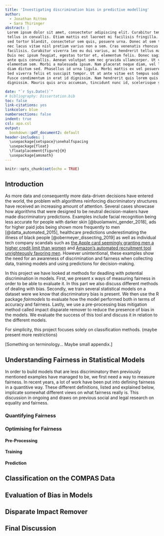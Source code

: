 ```yaml
---
title: 'Investigating discrimination bias in predictive modelling'
author:
  - Jonathan Rittmo
  - Sara Thiringer
abstract: |
 Lorem ipsum dolor sit amet, consectetur adipiscing elit. Curabitur tempor quis
 tellus in convallis. Etiam mattis est laoreet mi facilisis fringilla. Curabitur
 sed tortor blandit, consectetur sem quis, posuere urna. Donec at sem turpis. Ut
 nec lacus vitae nisl pretium varius non a sem. Cras venenatis rhoncus
 facilisis. Curabitur viverra leo eu dui varius, ac hendrerit tellus maximus.
 Duis nec ipsum feugiat, egestas tortor et, elementum felis. Donec sagittis nec
 ante quis convallis. Aenean volutpat sem nec gravida ullamcorper. Ut vestibulum
 elementum sem. Morbi a malesuada ipsum. Nam placerat neque diam, vel lobortis
 diam dictum sed. Phasellus id urna ligula. Morbi mattis ex vel posuere mattis.
 Sed viverra felis et suscipit tempor. Ut at ante vitae est tempus sodales.
 Fusce condimentum in erat id dignissim. Nam hendrerit quis lorem quis
 dignissim. Mauris quis arcu accumsan, tincidunt nunc id, scelerisque sapien.

date: "`r Sys.Date()`"
# bibliography: Dissertation.bib
toc: false
link-citations: yes
linkcolor: blue
numbersections: false
indent: true
csl: apa.csl
output: 
  bookdown::pdf_document2: default
header-includes: |
  \usepackage{setspace}\onehalfspacing
  \usepackage{float}
  \floatplacement{figure}{H}
  \usepackage{amsmath}
---
```


```r
knitr::opts_chunk$set(echo = TRUE)
```

## Introduction

As more data and consequently more data-driven decisions have entered the world,
the problem with algorithms reinforcing discriminatory structures have received
an increasing amount of attention. Several cases showcase how algorithms that
were designed to be neutral decision-makers have made discriminatory
predictions. Examples include facial recognition being less accurate for people
with darker skin [@buolamwini_gender_2018], ads for higher paid jobs being shown more frequently to
men [@datta_automated_2015], healthcare predictions underestimating the illness of black people [@obermeyer_dissecting_2019]
as well as individual tech company scandals such as [the Apple card seemingly
granting men a higher credit limit than women](https://www.washingtonpost.com/business/2019/11/11/apple-card-algorithm-sparks-gender-bias-allegations-against-goldman-sachs/) and [Amazon’s automated
recruitment tool unrighteously favoring men](https://www.reuters.com/article/us-amazon-com-jobs-automation-insight-idUSKCN1MK08G). However unintentional, these
examples show the need for an awareness of discrimination and fairness when
collecting data, training models and using predictions for decision-making.  

In this project we have looked at methods for deadling with potential discrimination in models. First, we present x ways of measuring fairness in order to be able to evaluate it. In this part we also discuss different methods of dealing with bias. Secondly, we train several statistical models on a dataset were we know that discriminatory bias is present. We then use the R package *fairmodels* to evaluate how the model performed both in terms of accuracy and fairness. Lastly, we use a pre-processing bias mitigation method called impact disparate remover to reduce the presence of bias in the models. We evaluate the success of this tool and discuss it in relation to the different models.  

For simplicity, this project focuses solely on classification methods. (maybe present more restrictions)  

[Something on terminology... Maybe small appendix.]  

## Understanding Fairness in Statistical Models

In order to build models that are less discriminatory then previously mentioned examples have managed to be, we first need a way to measure fairness. In recent years, a lot of work have been put into defining fairness in a quantitive way. These different definitions, listed and explained below, implicate somewhat different views on what fairness really is. This discussion in ongoing and draws on previous social and legal research on equality and fairness.  

### Quantifying Fairness

### Optimising for Fairness

#### Pre-Processing

#### Training

#### Prediction

## Classification on the COMPAS Data

## Evaluation of Bias in Models

## Disparate Impact Remover

## Final Discussion

